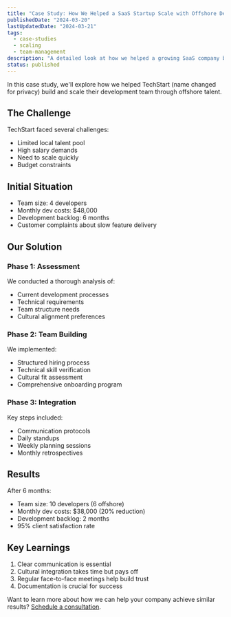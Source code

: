 ```yaml
---
title: "Case Study: How We Helped a SaaS Startup Scale with Offshore Developers"
publishedDate: "2024-03-20"
lastUpdatedDate: "2024-03-21"
tags:
  - case-studies
  - scaling
  - team-management
description: "A detailed look at how we helped a growing SaaS company build a successful offshore development team, reducing costs by 50% while maintaining high quality."
status: published
---
```


In this case study, we'll explore how we helped TechStart (name changed for privacy) build and scale their development team through offshore talent.

## The Challenge

TechStart faced several challenges:

- Limited local talent pool
- High salary demands
- Need to scale quickly
- Budget constraints

## Initial Situation

- Team size: 4 developers
- Monthly dev costs: $48,000
- Development backlog: 6 months
- Customer complaints about slow feature delivery

## Our Solution

### Phase 1: Assessment

We conducted a thorough analysis of:

- Current development processes
- Technical requirements
- Team structure needs
- Cultural alignment preferences

### Phase 2: Team Building

We implemented:

- Structured hiring process
- Technical skill verification
- Cultural fit assessment
- Comprehensive onboarding program

### Phase 3: Integration

Key steps included:

- Communication protocols
- Daily standups
- Weekly planning sessions
- Monthly retrospectives

## Results

After 6 months:

- Team size: 10 developers (6 offshore)
- Monthly dev costs: $38,000 (20% reduction)
- Development backlog: 2 months
- 95% client satisfaction rate

## Key Learnings

1. Clear communication is essential
2. Cultural integration takes time but pays off
3. Regular face-to-face meetings help build trust
4. Documentation is crucial for success

Want to learn more about how we can help your company achieve similar results? [Schedule a consultation](mailto:john@offshorecoding.com).
